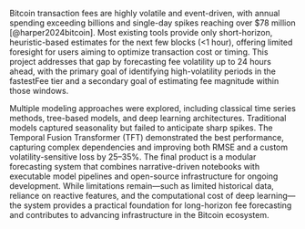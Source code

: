 Bitcoin transaction fees are highly volatile and event-driven, with annual spending exceeding billions and single-day spikes reaching over $78 million [@harper2024bitcoin]. Most existing tools provide only short-horizon, heuristic-based estimates for the next few blocks (<1 hour), offering limited foresight for users aiming to optimize transaction cost or timing. This project addresses that gap by forecasting fee volatility up to 24 hours ahead, with the primary goal of identifying high-volatility periods in the fastestFee tier and a secondary goal of estimating fee magnitude within those windows.

Multiple modeling approaches were explored, including classical time series methods, tree-based models, and deep learning architectures. Traditional models captured seasonality but failed to anticipate sharp spikes. The Temporal Fusion Transformer (TFT) demonstrated the best performance, capturing complex dependencies and improving both RMSE and a custom volatility-sensitive loss by 25–35%. The final product is a modular forecasting system that combines narrative-driven notebooks with executable model pipelines and open-source infrastructure for ongoing development. While limitations remain—such as limited historical data, reliance on reactive features, and the computational cost of deep learning— the system provides a practical foundation for long-horizon fee forecasting and contributes to advancing infrastructure in the Bitcoin ecosystem.

